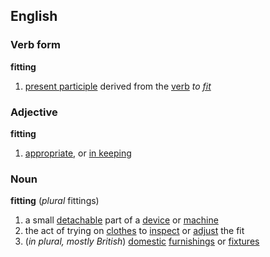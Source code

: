 ==English==
===Verb form===
'''fitting'''
#[[present participle]] derived from the [[verb]] ''to [[fit]]''
===Adjective===
'''fitting'''
#[[appropriate]], or [[in keeping]]
===Noun===
'''fitting'''  (''plural'' fittings)
#a small [[detachable]] part of a [[device]] or [[machine]]
#the act of trying on [[clothes]] to [[inspect]] or [[adjust]] the fit
#(''in plural, mostly British'') [[domestic]] [[furnishing]]s or [[fixture]]s